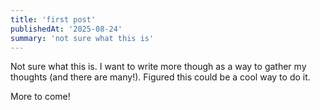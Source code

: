 ```yaml
---
title: 'first post'
publishedAt: '2025-08-24'
summary: 'not sure what this is'
---
```


Not sure what this is. I want to write more though as a way to gather my
thoughts (and there are many!). Figured this could be a cool way to do it.

More to come!